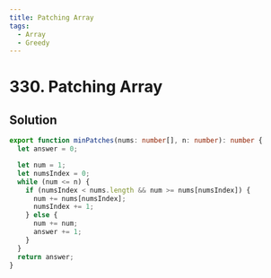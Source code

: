 ```yaml
---
title: Patching Array
tags:
  - Array
  - Greedy
---
```


# 330. Patching Array

<Badges>
  <LevelBadge level="hard" />
  <TopicBadge name="Array" slug="array" />
  <TopicBadge name="Greedy" slug="greedy" />
</Badges>

## Solution

```typescript filename="solution.ts" copy
export function minPatches(nums: number[], n: number): number {
  let answer = 0;

  let num = 1;
  let numsIndex = 0;
  while (num <= n) {
    if (numsIndex < nums.length && num >= nums[numsIndex]) {
      num += nums[numsIndex];
      numsIndex += 1;
    } else {
      num += num;
      answer += 1;
    }
  }
  return answer;
}
```

<ProblemLink
  codingSite="leetcode"
  href="https://leetcode.com/problems/patching-array"
  title="Patching Array"
/>
